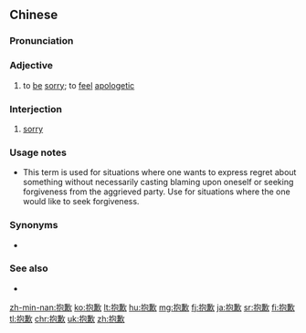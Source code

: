 ==Chinese==
{{zh-forms}}

===Pronunciation===
{{zh-pron
|m=bàoqiàn
|c=pou5 hip3
|mn=phō-khiàm/phō-khiám/phō-khiam/phō-khiām
|ma=Zh-bàoqiàn.ogg
|cat=a,intj
}}

===Adjective===
{{zh-adj}}

# to [[be]] [[sorry]]; to [[feel]] [[apologetic]]
#: {{zh-x|很 抱歉，您 要 辦 的 事 不 符合 規定，我們 不 能 辦理。|I'm sorry, we cannot process your request as it does not meet the requirements.}}

===Interjection===
{{zh-interj}}

# [[sorry]]

===Usage notes===
* This term is used for situations where one wants to express regret about something without necessarily casting blaming upon oneself or seeking forgiveness from the aggrieved party. Use {{m|zh|道歉}} for situations where the one would like to seek forgiveness.

===Synonyms===
* {{zh-l|對不起}}

===See also===
* {{zh-l|道歉}}

{{zh-cat|Elementary}}

[[zh-min-nan:抱歉]]
[[ko:抱歉]]
[[lt:抱歉]]
[[hu:抱歉]]
[[mg:抱歉]]
[[fj:抱歉]]
[[ja:抱歉]]
[[sr:抱歉]]
[[fi:抱歉]]
[[tl:抱歉]]
[[chr:抱歉]]
[[uk:抱歉]]
[[zh:抱歉]]